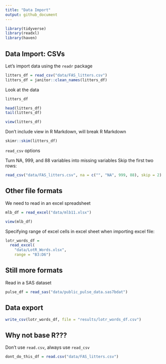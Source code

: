```yaml
---
title: "Data Import"
output: github_document
---
```


```r
library(tidyverse)
library(readxl)
library(haven)
```

## Data Import: CSVs 

Let's import data using the `readr` package

```r
litters_df = read_csv("data/FAS_litters.csv")
litters_df = janitor::clean_names(litters_df)
```

Look at the data 

```r
litters_df

head(litters_df)
tail(litters_df)
```

```r
view(litters_df)
```
Don't include view in R Markdown, will break R Markdown

```r
skimr::skim(litters_df)
```

`read_csv` options

Turn NA, 999, and 88 variables into missing variables
Skip the first two rows:
```r
read_csv("data/FAS_litters.csv", na = c("", "NA", 999, 88), skip = 2)
```

## Other file formats 

We need to read in an excel spreadsheet 

```r
mlb_df = read_excel("data/mlb11.xlsx")
```

```r
view(mlb_df)
```

Specifying range of excel cells in excel sheet when importing excel file: 
```r
lotr_words_df = 
  read_excel(
    "data/LotR_Words.xlsx",
    range = "B3:D6")
```

## Still more formats

Read in a SAS dataset 

```r
pulse_df = read_sas("data/public_pulse_data.sas7bdat")
```



## Data export

```r
write_csv(lotr_words_df, file = "results/lotr_words_df.csv")
```



## Why not base R???
Don't use `read.csv`, always use `read_csv`
```r
dont_do_this_df = read.csv("data/FAS_litters.csv")
```





